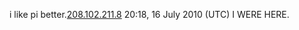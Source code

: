 i like pi better.[[Special:Contributions/208.102.211.8|208.102.211.8]] 20:18, 16 July 2010 (UTC) I WERE HERE.